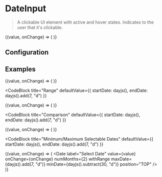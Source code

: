 
# DateInput

> A clickable UI element with active and hover states. Indicates to the user that it's clickable.

<CodeBlock defaultValue={dayjs()}>
  {(value, onChange) => (
    <Date
      label="Select Date"
      value={value}
      onChange={onChange}
      numMonths={2}
      withTime
    />
  )}
</CodeBlock>

## Configuration

<ConfigBlock of={Date} />

## Examples

<CodeBlock title="Single" defaultValue={dayjs()}>
  {(value, onChange) => (
    <Date label="Select Date" value={value} onChange={onChange} numMonths={2} />
  )}
</CodeBlock>

<CodeBlock
  title="Range"
  defaultValue={{ startDate: dayjs(), endDate: dayjs().add(7, "d") }}
>
  {(value, onChange) => (
    <Date
      label="Select Date"
      value={value}
      onChange={onChange}
      numMonths={2}
      withRange
    />
  )}
</CodeBlock>

<CodeBlock
  title="Comparison"
  defaultValue={{ startDate: dayjs(), endDate: dayjs().add(7, "d") }}
>
  {(value, onChange) => (
    <Date
      label="Select Date"
      value={value}
      onChange={onChange}
      numMonths={2}
      withRange
      withComparison
      position="TOP"
    />
  )}
</CodeBlock>

<CodeBlock
  title="Minimum/Maximum Selectable Dates"
  defaultValue={{ startDate: dayjs(), endDate: dayjs().add(7, "d") }}
>
  {(value, onChange) => (
    <Date
      label="Select Date"
      value={value}
      onChange={onChange}
      numMonths={2}
      withRange
      maxDate={dayjs().add(7, "d")}
      minDate={dayjs().subtract(30, "d")}
      position="TOP"
    />
  )}
</CodeBlock>
